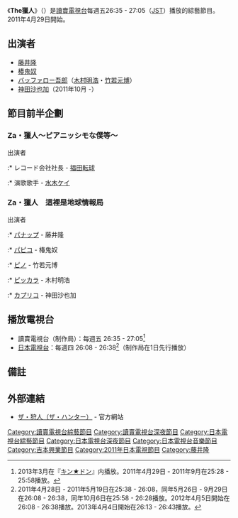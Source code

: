 《'''The獵人'''》（{{lang-ja|'''ザ・狩人'''}}）是[[讀賣電視台|讀賣電視台]]每週五26:35 - 27:05（[[日本標準時|JST]]）播放的綜藝節目。2011年4月29日開始。

== 出演者 ==
* [[藤井隆|藤井隆]]
* [[椿鬼奴|椿鬼奴]]
* [[バッファロー吾郎|バッファロー吾郎]]（[[木村明浩|木村明浩]]・[[竹若元博|竹若元博]]）
* [[神田沙也加|神田沙也加]]（2011年10月 -）

== 節目前半企劃 ==
=== Za・獵人〜ピアニッシモな僕等〜 ===
; 出演者
:* レコード会社社長 - [[福田転球|福田転球]]
:* 演歌歌手 - [[水木ケイ|水木ケイ]]

=== Za・獵人　這裡是地球情報局 ===
; 出演者
:* [[パナップ|パナップ]] - 藤井隆
:* [[パピコ|パピコ]] - 椿鬼奴
:* [[pino_(アイスクリーム)|ピノ]] - 竹若元博
:* [[ブルボン|ピッカラ]] - 木村明浩
:* [[カプリコ_(菓子)|カプリコ]] - 神田沙也加

== 播放電視台 ==
* 讀賣電視台（制作局）：每週五 26:35 - 27:05<ref>2013年3月在『[[キン★ドン|キン★ドン]]』内播放。2011年4月29日 - 2011年9月在25:28 - 25:58播放。 </ref>
* [[日本電視台|日本電視台]]：每週四 26:08 - 26:38<ref>2011年4月28日 - 2011年5月19日在25:38 - 26:08，同年5月26日 - 9月29日在26:08 - 26:38，同年10月6日在25:58 - 26:28播放。2012年4月5日開始在26:08 - 26:38播放。2013年4月4日開始在26:13 - 26:43播放。</ref>（制作局在1日先行播放）

== 備註 ==
{{Reflist}}

== 外部連結 ==
* [https://web.archive.org/web/20130502002947/http://www.ytv.co.jp/hunter/ ザ・狩人（ザ・ハンター）] - 官方網站

{{DEFAULTSORT:Za Taa}}
[[Category:讀賣電視台綜藝節目|Category:讀賣電視台綜藝節目]]
[[Category:讀賣電視台深夜節目|Category:讀賣電視台深夜節目]]
[[Category:日本電視台綜藝節目|Category:日本電視台綜藝節目]]
[[Category:日本電視台深夜節目|Category:日本電視台深夜節目]]
[[Category:日本電視台音樂節目|Category:日本電視台音樂節目]]
[[Category:吉本興業節目|Category:吉本興業節目]]
[[Category:2011年日本電視節目|Category:2011年日本電視節目]]
[[Category:藤井隆|Category:藤井隆]]